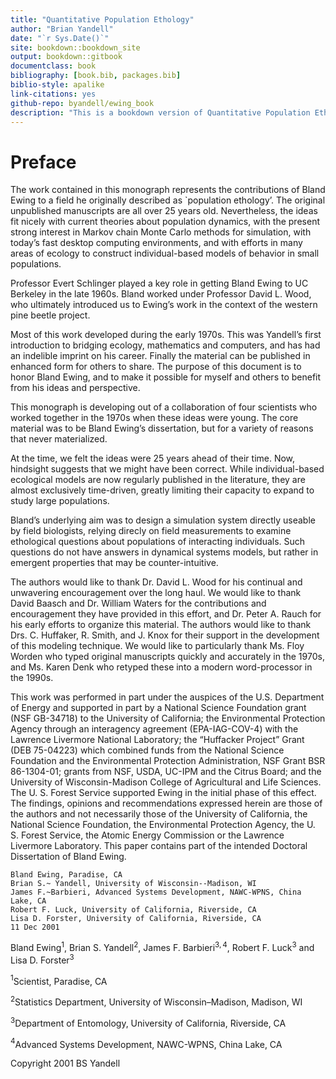 ```yaml
--- 
title: "Quantitative Population Ethology"
author: "Brian Yandell"
date: "`r Sys.Date()`"
site: bookdown::bookdown_site
output: bookdown::gitbook
documentclass: book
bibliography: [book.bib, packages.bib]
biblio-style: apalike
link-citations: yes
github-repo: byandell/ewing_book
description: "This is a bookdown version of Quantitative Population Ethology inspired by writing of Bland Ewing. The output format for this example is bookdown::gitbook."
---
```


# Preface

The work contained in this monograph represents the contributions of
Bland Ewing to a field he originally described as `population
ethology'. The original unpublished manuscripts are all over 25 years
old. Nevertheless, the ideas fit nicely with current theories about
population dynamics, with the present strong interest in Markov chain
Monte Carlo methods for simulation, with today's fast desktop
computing environments, and with efforts in many areas of
ecology to construct individual-based models of behavior in small
populations.

Professor Evert Schlinger played a key role in getting Bland Ewing to
UC Berkeley in the late 1960s. Bland worked under Professor David
L. Wood, who ultimately introduced us to Ewing's work in the context
of the western pine beetle project.

Most of this work developed during the early 1970s. This was Yandell's
first introduction to bridging ecology, mathematics and computers, and
has had an indelible imprint on his career. Finally the material can
be published in enhanced form for others to share. The purpose of this
document is to honor Bland Ewing, and to make it possible for myself
and others to benefit from his ideas and perspective.

This monograph is developing out of a collaboration of four scientists
who worked together in the 1970s when these ideas were young.
The core material was to be Bland Ewing's dissertation, but for a
variety of reasons that never materialized.

At the time, we felt the ideas were 25 years ahead of their time.
Now, hindsight suggests that we might have been correct. While
individual-based ecological models are now regularly published in the
literature, they are almost exclusively time-driven, greatly limiting
their capacity to expand to study large populations.

Bland's underlying aim was to design a simulation system directly
useable by field biologists, relying direcly on field measurements to
examine ethological questions about populations of interacting
individuals. Such questions do not have answers in dynamical systems
models, but rather in emergent properties that may be counter-intuitive.

The authors would like to thank Dr. David L. Wood for his continual
and unwavering encouragement over the long haul. We would like to
thank David Baasch and Dr. William Waters for the contributions and
encouragement they have provided in this effort, and Dr. Peter
A. Rauch for his early efforts to organize this material. The authors
would like to thank Drs. C. Huffaker, R. Smith, and J. Knox for their
support in the development of this modeling technique. We would like
to particularly thank Ms. Floy Worden who typed original manuscripts
quickly and accurately in the 1970s, and Ms. Karen Denk who retyped
these into a modern word-processor in the 1990s.

This work was performed in part under the auspices of the
U.S. Department of Energy and supported in part by a National Science
Foundation grant (NSF GB-34718) to the University of California; the
Environmental Protection Agency through an interagency agreement
(EPA-IAG-COV-4) with the Lawrence Livermore National Laboratory; the
"Huffacker Project" Grant (DEB 75-04223) which combined funds from the
National Science Foundation and the Environmental Protection
Administration, NSF Grant BSR 86-1304-01;  grants from NSF, USDA,
UC-IPM and the Citrus Board; and the University of Wisconsin-Madison
College of Agricultural and Life Sciences. The U. S. Forest Service
supported Ewing in the initial phase of this effect. The findings,
opinions and recommendations expressed herein are those of the authors
and not necessarily those of the University of California, the
National Science Foundation, the Environmental Protection Agency, the
U. S. Forest Service, the Atomic Energy Commission or the Lawrence
Livermore Laboratory. This paper contains part of the intended
Doctoral Dissertation of Bland Ewing.

```
Bland Ewing, Paradise, CA
Brian S.~ Yandell, University of Wisconsin--Madison, WI
James F.~Barbieri, Advanced Systems Development, NAWC-WPNS, China
Lake, CA
Robert F. Luck, University of California, Riverside, CA
Lisa D. Forster, University of California, Riverside, CA
11 Dec 2001
```


Bland Ewing$^1$, Brian S. Yandell$^2$, James F. Barbieri$^{3,4}$, Robert
F. Luck$^3$ and Lisa D. Forster$^3$

$^1$Scientist, Paradise, CA

$^2$Statistics Department,
University of Wisconsin--Madison, Madison, WI

$^3$Department of Entomology, University of California, Riverside, CA

$^4$Advanced Systems Development, NAWC-WPNS, China Lake, CA

Copyright 2001 BS Yandell

